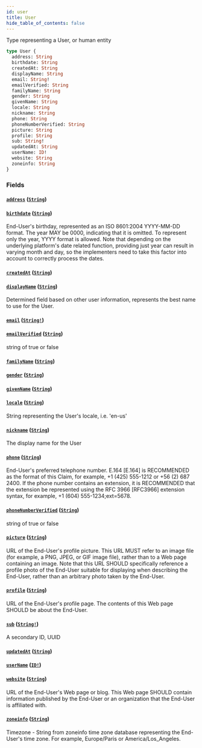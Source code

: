 ```yaml
---
id: user
title: User
hide_table_of_contents: false
---
```



Type representing a User, or human entity

```graphql
type User {
  address: String
  birthdate: String
  createdAt: String
  displayName: String
  email: String!
  emailVerified: String
  familyName: String
  gender: String
  givenName: String
  locale: String
  nickname: String
  phone: String
  phoneNumberVerified: String
  picture: String
  profile: String
  sub: String!
  updatedAt: String
  userName: ID!
  website: String
  zoneinfo: String
}
```


### Fields

#### [`address`](#) ([`String`](/adminidentity/api/graphql-admin/reference/scalars/string))




#### [`birthdate`](#) ([`String`](/adminidentity/api/graphql-admin/reference/scalars/string))

End-User's birthday, represented as an ISO 8601:2004 YYYY-MM-DD format. The
year MAY be 0000, indicating that it is omitted. To represent only the year,
YYYY format is allowed. Note that depending on the underlying platform's date
related function, providing just year can result in varying month and day, so
the implementers need to take this factor into account to correctly process the dates.


#### [`createdAt`](#) ([`String`](/adminidentity/api/graphql-admin/reference/scalars/string))




#### [`displayName`](#) ([`String`](/adminidentity/api/graphql-admin/reference/scalars/string))

Determined field based on other user information, represents the best name to use for the User.


#### [`email`](#) ([`String!`](/adminidentity/api/graphql-admin/reference/scalars/string))




#### [`emailVerified`](#) ([`String`](/adminidentity/api/graphql-admin/reference/scalars/string))

string of true or false


#### [`familyName`](#) ([`String`](/adminidentity/api/graphql-admin/reference/scalars/string))




#### [`gender`](#) ([`String`](/adminidentity/api/graphql-admin/reference/scalars/string))




#### [`givenName`](#) ([`String`](/adminidentity/api/graphql-admin/reference/scalars/string))




#### [`locale`](#) ([`String`](/adminidentity/api/graphql-admin/reference/scalars/string))

String representing the User's locale, i.e. 'en-us'


#### [`nickname`](#) ([`String`](/adminidentity/api/graphql-admin/reference/scalars/string))

The display name for the User


#### [`phone`](#) ([`String`](/adminidentity/api/graphql-admin/reference/scalars/string))

End-User's preferred telephone number. E.164 [E.164] is RECOMMENDED as the
format of this Claim, for example, +1 (425) 555-1212 or +56 (2) 687 2400. If
the phone number contains an extension, it is RECOMMENDED that the extension
be represented using the RFC 3966 [RFC3966] extension syntax, for example, +1
(604) 555-1234;ext=5678.


#### [`phoneNumberVerified`](#) ([`String`](/adminidentity/api/graphql-admin/reference/scalars/string))

string of true or false


#### [`picture`](#) ([`String`](/adminidentity/api/graphql-admin/reference/scalars/string))

URL of the End-User's profile picture. This URL MUST refer to an image file
(for example, a PNG, JPEG, or GIF image file), rather than to a Web page
containing an image. Note that this URL SHOULD specifically reference a
profile photo of the End-User suitable for displaying when describing the
End-User, rather than an arbitrary photo taken by the End-User.


#### [`profile`](#) ([`String`](/adminidentity/api/graphql-admin/reference/scalars/string))

URL of the End-User's profile page. The contents of this Web page SHOULD be about the End-User.


#### [`sub`](#) ([`String!`](/adminidentity/api/graphql-admin/reference/scalars/string))

A secondary ID, UUID


#### [`updatedAt`](#) ([`String`](/adminidentity/api/graphql-admin/reference/scalars/string))




#### [`userName`](#) ([`ID!`](/adminidentity/api/graphql-admin/reference/scalars/id))




#### [`website`](#) ([`String`](/adminidentity/api/graphql-admin/reference/scalars/string))

URL of the End-User's Web page or blog. This Web page SHOULD contain
information published by the End-User or an organization that the End-User is
affiliated with.


#### [`zoneinfo`](#) ([`String`](/adminidentity/api/graphql-admin/reference/scalars/string))

Timezone - String from zoneinfo time zone database representing the End-User's
time zone. For example, Europe/Paris or America/Los_Angeles.




